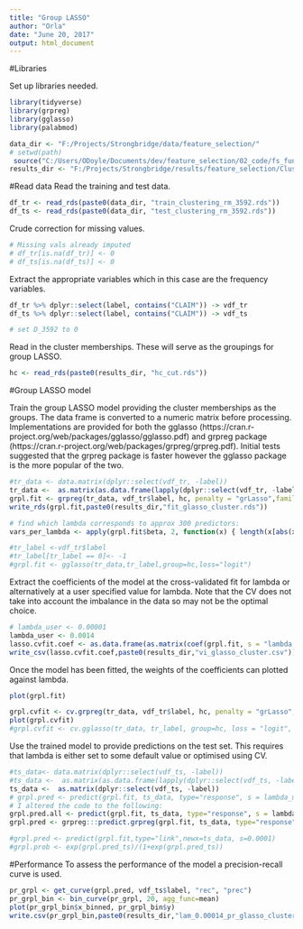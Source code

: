 ```yaml
---
title: "Group LASSO"
author: "Orla"
date: "June 20, 2017"
output: html_document
---
```

#Libraries

Set up libraries needed. 

```r
library(tidyverse)
library(grpreg)
library(gglasso)
library(palabmod)
```



```r
data_dir <- "F:/Projects/Strongbridge/data/feature_selection/"
# setwd(path)
 source("C:/Users/ODoyle/Documents/dev/feature_selection/02_code/fs_funtions.R")
results_dir <- "F:/Projects/Strongbridge/results/feature_selection/Clustering/Remove_3592/"

```


#Read data 
Read the training and test data. 
```r
df_tr <- read_rds(paste0(data_dir, "train_clustering_rm_3592.rds"))
df_ts <- read_rds(paste0(data_dir, "test_clustering_rm_3592.rds"))


```
Crude correction for missing values. 

```r
# Missing vals already imputed
# df_tr[is.na(df_tr)] <- 0 
# df_ts[is.na(df_ts)] <- 0
```


Extract the appropriate variables which in this case are the frequency variables. 

```r
df_tr %>% dplyr::select(label, contains("CLAIM")) -> vdf_tr
df_ts %>% dplyr::select(label, contains("CLAIM")) -> vdf_ts

# set D_3592 to 0

```

Read in the cluster memberships. These will serve as the groupings for group LASSO. 

```r
hc <- read_rds(paste0(results_dir, "hc_cut.rds"))
```


#Group LASSO model


Train the group LASSO model providing the cluster memberships as the groups. The data frame is converted to a numeric matrix before processing. Implementations are provided for both the gglasso (https://cran.r-project.org/web/packages/gglasso/gglasso.pdf) and grpreg package (https://cran.r-project.org/web/packages/grpreg/grpreg.pdf). Initial tests suggested that the grpreg package is faster however the gglasso package is the more popular of the two. 

```r
#tr_data <- data.matrix(dplyr::select(vdf_tr, -label))
tr_data <-  as.matrix(as.data.frame(lapply(dplyr::select(vdf_tr, -label), as.numeric)))
grpl.fit <- grpreg(tr_data, vdf_tr$label, hc, penalty = "grLasso",family="binomial")
write_rds(grpl.fit,paste0(results_dir,"fit_glasso_cluster.rds"))

# find which lambda corresponds to approx 300 predictors:
vars_per_lambda <- apply(grpl.fit$beta, 2, function(x) { length(x[abs(x) > 0])})

#tr_label <-vdf_tr$label
#tr_label[tr_label == 0]<- -1
#grpl.fit <- gglasso(tr_data,tr_label,group=hc,loss="logit")
```

Extract the coefficients of the model at the cross-validated fit for lambda or alternatively at a user specified value for lambda. 
Note that the CV does not take into account the imbalance in the data so may not be the optimal choice. 

```r
# lambda_user <- 0.00001
lambda_user <- 0.0014
lasso.cvfit.coef <- as.data.frame(as.matrix(coef(grpl.fit, s = "lambda.min")))
write_csv(lasso.cvfit.coef,paste0(results_dir,"vi_glasso_cluster.csv"))
```

Once the model has been fitted, the weights of the coefficients can plotted against lambda. 
```r
plot(grpl.fit)

```

```r
grpl.cvfit <- cv.grpreg(tr_data, vdf_tr$label, hc, penalty = "grLasso",family="binomial", nfolds = 5)
plot(grpl.cvfit)
#grpl.cvfit <- cv.gglasso(tr_data, tr_label, group=hc, loss = "logit", pred.loss = "loss", nfolds = 5)
```


Use the trained model to provide predictions on the test set. This requires that lambda is either set to some default value or optimised using CV. 

```r
#ts_data<- data.matrix(dplyr::select(vdf_ts, -label))
#ts_data <-  as.matrix(as.data.frame(lapply(dplyr::select(vdf_ts, -label), as.numeric)))
ts_data <-  as.matrix(dplyr::select(vdf_ts, -label))
# grpl.pred <- predict(grpl.fit, ts_data, type="response", s = lambda_user)
# I altered the code to the following:
grpl.pred.all <- predict(grpl.fit, ts_data, type="response", s = lambda_user)
grpl.pred <- grpreg:::predict.grpreg(grpl.fit, ts_data, type="response", lambda = lambda_user)

#grpl.pred <- predict(grpl.fit,type="link",newx=ts_data, s=0.0001)
#grpl.prob <- exp(grpl.pred_ts)/(1+exp(grpl.pred_ts))
``` 

#Performance
To assess the performance of the model a precision-recall curve is used. 

```r
pr_grpl <- get_curve(grpl.pred, vdf_ts$label, "rec", "prec")
pr_grpl_bin <- bin_curve(pr_grpl, 20, agg_func=mean)
plot(pr_grpl_bin$x_binned, pr_grpl_bin$y)
write.csv(pr_grpl_bin,paste0(results_dir,"lam_0.00014_pr_glasso_cluster.csv"))
```



